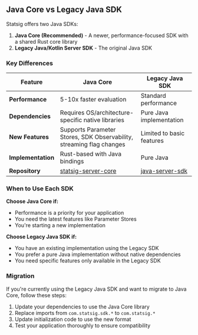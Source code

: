 ## Java Core vs Legacy Java SDK

Statsig offers two Java SDKs:

1. **Java Core (Recommended)** - A newer, performance-focused SDK with a shared Rust core library
2. **Legacy Java/Kotlin Server SDK** - The original Java SDK

### Key Differences

| Feature | Java Core | Legacy Java SDK |
| --- | --- | --- |
| **Performance** | 5-10x faster evaluation | Standard performance |
| **Dependencies** | Requires OS/architecture-specific native libraries | Pure Java implementation |
| **New Features** | Supports Parameter Stores, SDK Observability, streaming flag changes | Limited to basic features |
| **Implementation** | Rust-based with Java bindings | Pure Java |
| **Repository** | [statsig-server-core](https://github.com/statsig-io/statsig-server-core/tree/main/statsig-ffi/bindings/java) | [java-server-sdk](https://github.com/statsig-io/java-server-sdk) |

### When to Use Each SDK

**Choose Java Core if:**
- Performance is a priority for your application
- You need the latest features like Parameter Stores
- You're starting a new implementation

**Choose Legacy Java SDK if:**
- You have an existing implementation using the Legacy SDK
- You prefer a pure Java implementation without native dependencies
- You need specific features only available in the Legacy SDK

### Migration

If you're currently using the Legacy Java SDK and want to migrate to Java Core, follow these steps:

1. Update your dependencies to use the Java Core library
2. Replace imports from `com.statsig.sdk.*` to `com.statsig.*`
3. Update initialization code to use the new format
4. Test your application thoroughly to ensure compatibility
